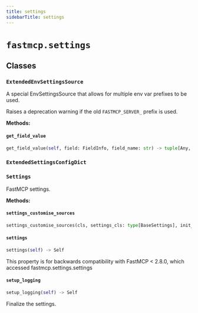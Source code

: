 ```yaml
---
title: settings
sidebarTitle: settings
---
```


# `fastmcp.settings`

## Classes

### `ExtendedEnvSettingsSource` <sup><a href="https://github.com/jlowin/fastmcp/blob/main/src/fastmcp/settings.py#L26"><Icon icon="github" class="size-4" /></a></sup>


A special EnvSettingsSource that allows for multiple env var prefixes to be used.

Raises a deprecation warning if the old `FASTMCP_SERVER_` prefix is used.


**Methods:**

#### `get_field_value` <sup><a href="https://github.com/jlowin/fastmcp/blob/main/src/fastmcp/settings.py#L33"><Icon icon="github" class="size-4" /></a></sup>

```python
get_field_value(self, field: FieldInfo, field_name: str) -> tuple[Any, str, bool]
```

### `ExtendedSettingsConfigDict` <sup><a href="https://github.com/jlowin/fastmcp/blob/main/src/fastmcp/settings.py#L53"><Icon icon="github" class="size-4" /></a></sup>

### `Settings` <sup><a href="https://github.com/jlowin/fastmcp/blob/main/src/fastmcp/settings.py#L57"><Icon icon="github" class="size-4" /></a></sup>


FastMCP settings.


**Methods:**

#### `settings_customise_sources` <sup><a href="https://github.com/jlowin/fastmcp/blob/main/src/fastmcp/settings.py#L69"><Icon icon="github" class="size-4" /></a></sup>

```python
settings_customise_sources(cls, settings_cls: type[BaseSettings], init_settings: PydanticBaseSettingsSource, env_settings: PydanticBaseSettingsSource, dotenv_settings: PydanticBaseSettingsSource, file_secret_settings: PydanticBaseSettingsSource) -> tuple[PydanticBaseSettingsSource, ...]
```

#### `settings` <sup><a href="https://github.com/jlowin/fastmcp/blob/main/src/fastmcp/settings.py#L87"><Icon icon="github" class="size-4" /></a></sup>

```python
settings(self) -> Self
```

This property is for backwards compatibility with FastMCP < 2.8.0,
which accessed fastmcp.settings.settings


#### `setup_logging` <sup><a href="https://github.com/jlowin/fastmcp/blob/main/src/fastmcp/settings.py#L182"><Icon icon="github" class="size-4" /></a></sup>

```python
setup_logging(self) -> Self
```

Finalize the settings.

